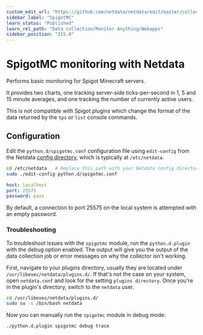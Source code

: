 ```yaml
---
custom_edit_url: "https://github.com/netdata/netdata/edit/master/collectors/python.d.plugin/spigotmc/README.md"
sidebar_label: "SpigotMC"
learn_status: "Published"
learn_rel_path: "Data collection/Monitor Anything/Webapps"
sidebar_position: "215.0"
---
```



# SpigotMC monitoring with Netdata

Performs basic monitoring for Spigot Minecraft servers.

It provides two charts, one tracking server-side ticks-per-second in
1, 5 and 15 minute averages, and one tracking the number of currently
active users.

This is not compatible with Spigot plugins which change the format of
the data returned by the `tps` or `list` console commands.

## Configuration

Edit the `python.d/spigotmc.conf` configuration file using `edit-config` from the Netdata [config
directory](/docs/nightly/getting-started/manage-and-configure/configuration), which is typically at `/etc/netdata`.

```bash
cd /etc/netdata   # Replace this path with your Netdata config directory, if different
sudo ./edit-config python.d/spigotmc.conf
```

```yaml
host: localhost
port: 25575
password: pass
```

By default, a connection to port 25575 on the local system is attempted with an empty password.




### Troubleshooting

To troubleshoot issues with the `spigotmc` module, run the `python.d.plugin` with the debug option enabled. The 
output will give you the output of the data collection job or error messages on why the collector isn't working.

First, navigate to your plugins directory, usually they are located under `/usr/libexec/netdata/plugins.d/`. If that's 
not the case on your system, open `netdata.conf` and look for the setting `plugins directory`. Once you're in the 
plugin's directory, switch to the `netdata` user.

```bash
cd /usr/libexec/netdata/plugins.d/
sudo su -s /bin/bash netdata
```

Now you can manually run the `spigotmc` module in debug mode:

```bash
./python.d.plugin spigotmc debug trace
```

